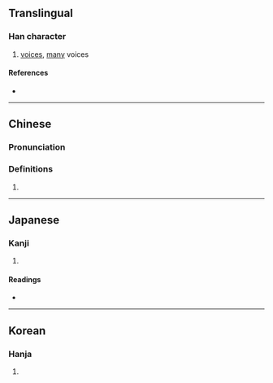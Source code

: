 {{character info/new}}

==Translingual==

===Han character===
{{Han char|rn=30|rad=口|as=07|sn=10|four=|canj=ROMR,XXROM|ids=⿰口何}}

# [[voice]]s, [[many]] voices

====References====
* {{Han ref|kx=0190.240|dkj=03657|dj=0410.050|hdz=10631.040|uh=54EC|ud=21740}}

----

==Chinese==
{{zh-forms}}

===Pronunciation===
{{zh-pron
|m=hé
|mc=y
|oc=y
|cat
|c=ho4
}}

===Definitions===
{{zh-hanzi}}

# {{rfdef|zh}}

----

==Japanese==

===Kanji===
{{ja-kanji|grade=|rs=口07}}

# {{rfdef|ja|sort=口07}}

====Readings====
* {{ja-readings|on=[[か]] (ka)|kun=[[しかる]] (shikaru), [[せめる]] (semeru)}}

----

==Korean==

===Hanja===
{{ko-hanja|hangeul=하|rv=ha|mr=ha}}

# {{rfdef|ko|sort=口07}}